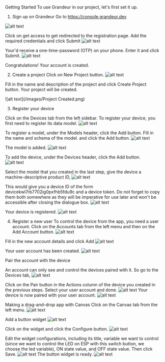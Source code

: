 Getting Started
To use Grandeur in our project, let's first set it up.
1. Sign up on Grandeur
Go to https://console.grandeur.dev

![alt text](/images/Login.png)

Click on get access to get redirected to the registration page. Add the required credentials and click Submit
![alt text](/images/Register.png)

Your'd receive a one-time-password (OTP) on your phone. Enter it and click Submit.
![alt text](/images/OTP.png)

Congratulations! Your account is created.

2. Create a project
Click on New Project button.
![alt text](/images/Project.png)

Fill in the name and description of the project and click Create Project button. Your project will be created. 

![alt text](/images/Project Created.png)


3. Register your device

Click on the Devices tab from the left sidebar. To register your device, you first need to register its data model. 
![alt text](/images/Model-1.png)


To register a model, under the Models header, click the Add button. Fill in the name and schema of the model. and click the Add button.
![alt text](/images/Model-2.png)


The model is added.
![alt text](/images/Model-3.png)


To add the device, under the Devices header, click the Add button.
![alt text](/images/Device.png)


Select the model that you created in the last step, give the device a machine-descriptive product ID,
![alt text](/images/Device1.png)


This would give you a device ID of the form devicekwl7rb7702ig0pxfhb5fdu9c and a device token. Do not forget to copy them both somewhere as they will be imperative for use later and won't be accessible after closing the dialogue box.
![alt text](/images/Device2.png)


Your device is registered.
![alt text](/images/Device3.png)


4. Register a new user
To control the device from the app, you need a user account. Click on the Accounts tab from the left menu and then on the Add Account button.
![alt text](/images/User.png)

Fill in the new account details and click Add 
![alt text](/images/User1.png)


Your user account has been created.
![alt text](/images/Userrr.png)

Pair the account with the device

An account can only see and control the devices paired with it. So go to the Devices tab,
![alt text](/images/Pai2.png)

Click on the Pair button in the Actions column of the device you created in the previous steps. Select your user account and done.
![alt text](/images/Pair3.png)
Your device is now paired with your user account.
![alt text](/images/Pair4.png)

Making a drag-and-drop app with Canvas
Click on the Canvas tab from the left menu.
![alt text](/images/Canvas1.png)

Add a button widget
![alt text](/images/Canvas2.png)

Click on the widget and click the Configure button.
![alt text](/images/Canvas3.png)

Edit the widget configurations, including its title, variable we want to control (since we want to control the LED on ESP with this switch button, we choose the led variable), ON state value, and OFF state value. Then click Save.
![alt text](/images/Canvas4.png)
The button widget is ready.
![alt text](/images/Canvas5.png)
